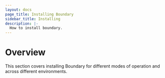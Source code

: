 ```yaml
---
layout: docs
page_title: Installing Boundary
sidebar_title: Installing
description: |-
  How to install boundary.
---
```


# Overview

This section covers installing Boundary for different modes of operation and across different environments.
